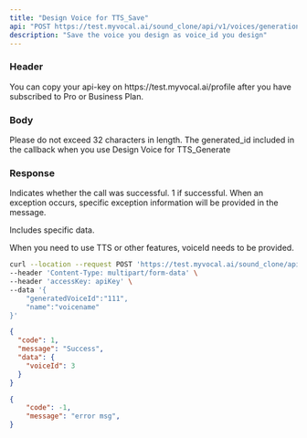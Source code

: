 ---
title: "Design Voice for TTS_Save"
api: "POST https://test.myvocal.ai/sound_clone/api/v1/voices/generation/save"
description: "Save the voice you design as voice_id you design"
---

### Header
<ParamField header="accessKey"   type="string" required>
  You can copy your api-key on https://test.myvocal.ai/profile after you have subscribed to Pro or Business Plan.
</ParamField>

### Body
<ParamField body="name" type="string" required>
Please do not exceed 32 characters in length.
</ParamField>
<ParamField body="generatedVoiceId" type="string" required>
The generated_id included in the callback when you use Design Voice for TTS_Generate
</ParamField>





### Response
<ResponseField name="code" type="number">
  Indicates whether the call was successful. 1 if successful.
</ResponseField>

<ResponseField name="message" type="string">
  When an exception occurs, specific exception information will be provided in the message.
</ResponseField>

<ResponseField name="data" type="object">

Includes specific data.

<Expandable title="Toggle object">

<ResponseField name="voiceId" type="string">
  When you need to use TTS or other features, voiceId needs to be provided.
</ResponseField>

</Expandable>

</ResponseField>


<RequestExample>

```bash Example Request
curl --location --request POST 'https://test.myvocal.ai/sound_clone/api/v1/voices/generation/save' \
--header 'Content-Type: multipart/form-data' \
--header 'accessKey: apiKey' \
--data '{
    "generatedVoiceId":"111",
    "name":"voicename"
}'
```
</RequestExample>

<ResponseExample>

```json success
{
  "code": 1,
  "message": "Success",
  "data": {
    "voiceId": 3
  }
}
```
```json error 
{
  	"code": -1,
	"message": "error msg",
}
```

</ResponseExample>
